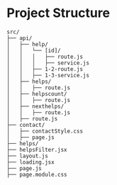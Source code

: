 # Project Structure

```
src/
├── api/
│   ├── help/
│   │   └── [id]/
│   │   │   ├── route.js
│   │   │   ├── service.js
│   │   ├── 1-2-route.js
│   │   ├── 1-3-service.js
│   ├── helps/
│   │   ├── route.js
│   ├── helpscount/
│   │   ├── route.js
│   ├── nexthelps/
│   │   ├── route.js
│   ├── route.js
├── contact/
│   ├── contactStyle.css
│   ├── page.js
├── helps/
├── helpsFilter.jsx
├── layout.js
├── loading.jsx
├── page.js
├── page.module.css

```
